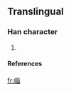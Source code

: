 ==Translingual==
===Han character===
{{Han char|rn=46|rad=山|as=08|sn=11|four=2276<sub>0</sub>|canj=山女女田 (UVVW)}}
# {{defn|Han|sort=山08}}
====References====
{{Han ref|kx=0315.151|hdz=80016.120|uh=5D30|ud=23856|bh=D540|bd=54592}}

[[fr:崰]]